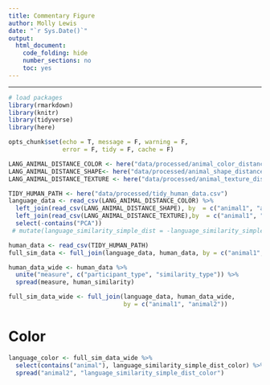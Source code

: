 ```yaml
---
title: Commentary Figure
author: Molly Lewis 
date: "`r Sys.Date()`"
output: 
  html_document:
    code_folding: hide
    number_sections: no
    toc: yes
---
```

  
******

```r

# load packages
library(rmarkdown)
library(knitr)
library(tidyverse)
library(here)

opts_chunk$set(echo = T, message = F, warning = F, 
               error = F, tidy = F, cache = F)
```



```r
LANG_ANIMAL_DISTANCE_COLOR <- here("data/processed/animal_color_distances_language_wiki.csv")
LANG_ANIMAL_DISTANCE_SHAPE<- here("data/processed/animal_shape_distances_language_wiki.csv")
LANG_ANIMAL_DISTANCE_TEXTURE <- here("data/processed/animal_texture_distances_language_wiki.csv")

TIDY_HUMAN_PATH <- here("data/processed/tidy_human_data.csv") 
language_data <- read_csv(LANG_ANIMAL_DISTANCE_COLOR) %>%
  left_join(read_csv(LANG_ANIMAL_DISTANCE_SHAPE), by  = c("animal1", "animal2")) %>%
  left_join(read_csv(LANG_ANIMAL_DISTANCE_TEXTURE),by  = c("animal1", "animal2")) %>%
  select(-contains("PCA"))
 # mutate(language_similarity_simple_dist = -language_similarity_simple_dist)

human_data <- read_csv(TIDY_HUMAN_PATH) 
full_sim_data <- full_join(language_data, human_data, by = c("animal1", "animal2"))   

human_data_wide <- human_data %>%
  unite("measure", c("participant_type", "similarity_type")) %>%
  spread(measure, human_similarity)

full_sim_data_wide <- full_join(language_data, human_data_wide, 
                                by = c("animal1", "animal2"))  

```

# Color
```r
language_color <- full_sim_data_wide %>%
  select(contains("animal"), language_similarity_simple_dist_color) %>%
  spread("animal2", "language_similarity_simple_dist_color") 

```
